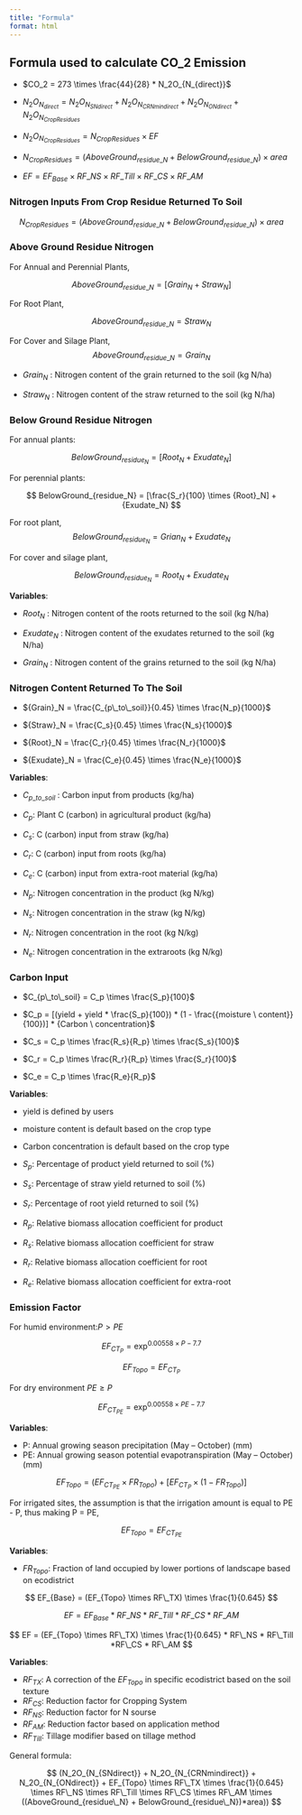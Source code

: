 ```yaml
---
title: "Formula"
format: html
---
```

## Formula used to calculate CO_2 Emission

- $CO_2 = 273 \times \frac{44}{28} * N_2O_{N_{direct}}$

- $N_2O_{N_{direct}} = N_2O_{N_{SNdirect}} + N_2O_{N_{CRNmindirect}} + N_2O_{N_{ONdirect}} + N_2O_{N_{CropResidues}}$

- $N_2O_{N_{CropResidues}} = N_{CropResidues} \times EF$

- $N_{CropResidues} = (AboveGround_{residue\_N} + BelowGround_{residue\_N}) \times {area}$

- $EF = EF_{Base} \times RF\_NS \times RF\_Till \times RF\_CS \times RF\_AM$

### Nitrogen Inputs From Crop Residue Returned To Soil

$$
N_{CropResidues} = (AboveGround_{residue\_N} + BelowGround_{residue\_N})\times area
$$

### Above Ground Residue Nitrogen

For Annual and Perennial Plants,

$$
AboveGround_{residue\_N} = [{Grain_N} + {Straw_N}]
$$

 For Root Plant,

$$
AboveGround_{residue\_N} = {Straw_N}
$$

For Cover and Silage Plant,
$$
AboveGround_{residue\_N} = {Grain_N}
$$

- $Grain_N$ : Nitrogen content of the grain returned to the soil (kg N/ha)

- $Straw_N$ : Nitrogen content of the straw returned to the soil (kg N/ha)

### Below Ground Residue Nitrogen

For annual plants:

$$
BelowGround_{{residue_N}} = [{Root_N} + {Exudate_N}]
$$

For perennial plants:

$$
BelowGround_{residue_N} = [\frac{S_r}{100} \times {Root}_N] + {Exudate_N}
$$

For root plant,
$$
BelowGround_{residue_N} = {Grian_N} + {Exudate_N}
$$

For cover and silage plant,

$$
BelowGround_{residue_N} = {Root_N} + {Exudate_N}
$$

**Variables**:

- $Root_N$ : Nitrogen content of the roots returned to the soil (kg N/ha)

- $Exudate_N$ : Nitrogen content of the exudates returned to the soil (kg N/ha)

- $Grain_N$ : Nitrogen content of the grains returned to the soil (kg N/ha)

### Nitrogen Content Returned To The Soil

- ${Grain}_N = \frac{C_{p\_to\_soil}}{0.45} \times \frac{N_p}{1000}$

- ${Straw}_N = \frac{C_s}{0.45} \times \frac{N_s}{1000}$

- ${Root}_N = \frac{C_r}{0.45} \times \frac{N_r}{1000}$

- ${Exudate}_N = \frac{C_e}{0.45} \times \frac{N_e}{1000}$

**Variables**:

- $C_{p\_to\_soil}$ : Carbon input from products (kg/ha) 

- $C_p$: Plant C (carbon) in agricultural product (kg/ha) 

- $C_s$: C (carbon) input from straw (kg/ha)

- $C_r$: C (carbon) input from roots (kg/ha)

- $C_e$: C (carbon) input from extra-root material (kg/ha)

- $N_p$: Nitrogen concentration in the product (kg N/kg)

- $N_s$: Nitrogen concentration in the straw (kg N/kg)

- $N_r$: Nitrogen concentration in the root (kg N/kg)

- $N_e$: Nitrogen concentration in the extraroots (kg N/kg)

### Carbon Input

- $C_{p\_to\_soil} = C_p \times \frac{S_p}{100}$

- $C_p = [(yield + yield * \frac{S_p}{100}) * (1 - \frac{{moisture \ content}}{100})] * {Carbon \ concentration}$

- $C_s = C_p \times \frac{R_s}{R_p} \times \frac{S_s}{100}$

- $C_r = C_p \times \frac{R_r}{R_p} \times \frac{S_r}{100}$

- $C_e = C_p \times \frac{R_e}{R_p}$

**Variables**:

- yield is defined by users

- moisture content is default based on the crop type

- Carbon concentration is default based on the crop type

- $S_p$: Percentage of product yield returned to soil (%)

- $S_s$: Percentage of straw yield returned to soil (%)

- $S_r$: Percentage of root yield returned to soil (%)

- $R_p$: Relative biomass allocation coefficient for product

- $R_s$: Relative biomass allocation coefficient for straw

- $R_r$: Relative biomass allocation coefficient for root

- $R_e$: Relative biomass allocation coefficient for extra-root


### Emission Factor 

For humid environment:$P > PE$

$$
EF_{{CT}_{P}} = \exp^{0.00558 \times P - 7.7}
$$

$$
EF_{Topo} = EF_{{CT}_{P}}
$$

For dry environment $PE \geq P$

$$
EF_{{CT}_{PE}}= \exp^{0.00558 \times PE - 7.7}
$$ 

**Variables**:

- P: Annual growing season precipitation (May – October) (mm)
- PE: Annual growing season potential evapotranspiration (May – October) (mm)

$$
EF_{Topo} = (EF_{{CT}_{PE}} \times FR_{Topo}) + [EF_{{CT}_{P}} \times (1 - FR_{Topo})]
$$

For irrigated sites, the assumption is that the irrigation amount is equal to PE - P, thus making P = PE, 

$$
EF_{Topo} = EF_{{CT}_{PE}} 
$$ 

**Variables**:

- $FR_{Topo}$: Fraction of land occupied by lower portions of landscape based on ecodistrict
 

$$
EF_{Base} = (EF_{Topo} \times RF\_TX) \times \frac{1}{0.645} 
$$

$$
EF = EF_{Base} * RF\_NS * RF\_Till *RF\_CS * RF\_AM
$$


$$
EF = (EF_{Topo} \times RF\_TX) \times \frac{1}{0.645} * RF\_NS * RF\_Till *RF\_CS * RF\_AM
$$

**Variables**:

- $RF_{TX}$: A correction of the $EF_{Topo}$ in specific ecodistrict based on the soil texture 
- $RF_{CS}$: Reduction factor for Cropping System
- $RF_{NS}$: Reduction factor for N sourse 
- $RF_{AM}$: Reduction factor based on application method
- $RF_{Till}$: Tillage modifier based on tillage method


General formula:

$$
(N_2O_{N_{SNdirect}} + N_2O_{N_{CRNmindirect}} + N_2O_{N_{ONdirect}} + EF_{Topo} \times RF\_TX \times \frac{1}{0.645} \times RF\_NS \times RF\_Till \times RF\_CS \times RF\_AM \times ((AboveGround_{residue\_N} + BelowGround_{residue\_N})*area))
$$ 